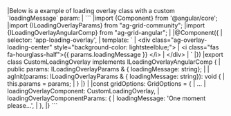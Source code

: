 <framework-specific-section frameworks="angular">
|Below is a example of loading overlay class with a custom `loadingMessage` param:
|
</framework-specific-section>

<framework-specific-section frameworks="angular">
```
|import {Component} from '@angular/core';
|import {ILoadingOverlayParams} from "ag-grid-community";
|import {ILoadingOverlayAngularComp} from "ag-grid-angular";
|
|@Component({
|    selector: 'app-loading-overlay',
|    template: `
|      &lt;div class="ag-overlay-loading-center" style="background-color: lightsteelblue;">
|        &lt;i class="fas fa-hourglass-half">{{ params.loadingMessage }} &lt;/i>
|      &lt;/div>
|    `
|})
|export class CustomLoadingOverlay implements ILoadingOverlayAngularComp {
|    public params: ILoadingOverlayParams & { loadingMessage: string};
|
|    agInit(params: ILoadingOverlayParams & { loadingMessage: string}): void {
|        this.params = params;
|    }
|}
|
|const gridOptions: GridOptions = {
|  ...
|  loadingOverlayComponent: CustomLoadingOverlay,
|  loadingOverlayComponentParams: {
|    loadingMessage: 'One moment please...',
|  },
|}
```
</framework-specific-section>